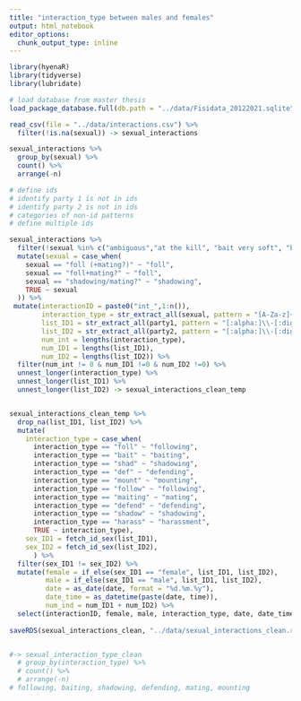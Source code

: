 ```yaml
---
title: "interaction_type between males and females"
output: html_notebook
editor_options: 
  chunk_output_type: inline
---
```


```r
library(hyenaR)
library(tidyverse)
library(lubridate)

# load database from master thesis
load_package_database.full(db.path = "../data/Fisidata_20122021.sqlite")

read_csv(file = "../data/interactions.csv") %>% 
  filter(!is.na(sexual)) -> sexual_interactions
```

```r
sexual_interactions %>% 
  group_by(sexual) %>% 
  count() %>% 
  arrange(-n)

# define ids
# identify party 1 is not in ids
# identify party 2 is not in ids
# categories of non-id patterns
# define multiple ids
```

```r
sexual_interactions %>% 
  filter(!sexual %in% c("ambiguous","at the kill", "bait very soft", "bait?", "def?","shad?","T-212","soft shadowing","mating?","foll?","bait soft")) %>% 
  mutate(sexual = case_when(
    sexual == "foll (+mating?)" ~ "foll",
    sexual == "foll+mating?" ~ "foll",
    sexual == "shadowing/mating?" ~ "shadowing",
    TRUE ~ sexual
  )) %>% 
 mutate(interactionID = paste0("int_",1:n()),
        interaction_type = str_extract_all(sexual, pattern = "[A-Za-z]+"),
        list_ID1 = str_extract_all(party1, pattern = "[:alpha:]\\-[:digit:]{3}",),
        list_ID2 = str_extract_all(party2, pattern = "[:alpha:]\\-[:digit:]{3}",),
        num_int = lengths(interaction_type),
        num_ID1 = lengths(list_ID1),
        num_ID2 = lengths(list_ID2)) %>% 
  filter(num_int != 0 & num_ID1 !=0 & num_ID2 !=0) %>% 
  unnest_longer(interaction_type) %>% 
  unnest_longer(list_ID1) %>% 
  unnest_longer(list_ID2) -> sexual_interactions_clean_temp


sexual_interactions_clean_temp %>%   
  drop_na(list_ID1, list_ID2) %>% 
  mutate(
    interaction_type = case_when(
      interaction_type == "foll" ~ "following",
      interaction_type == "bait" ~ "baiting",
      interaction_type == "shad" ~ "shadowing",
      interaction_type == "def" ~ "defending",
      interaction_type == "mount" ~ "mounting",
      interaction_type == "follow" ~ "following",
      interaction_type == "maiting" ~ "mating",
      interaction_type == "defend" ~ "defending",
      interaction_type == "shadow" ~ "shadowing",
      interaction_type == "harass" ~ "harassment",
      TRUE ~ interaction_type),
    sex_ID1 = fetch_id_sex(list_ID1),
    sex_ID2 = fetch_id_sex(list_ID2),
      ) %>%
  filter(sex_ID1 != sex_ID2) %>% 
  mutate(female = if_else(sex_ID1 == "female", list_ID1, list_ID2),
         male = if_else(sex_ID1 == "male", list_ID1, list_ID2),
         date = as_date(date, format = "%d.%m.%y"),
         date_time = as_datetime(paste(date, time)),
         num_ind = num_ID1 + num_ID2) %>% 
  select(interactionID, female, male, interaction_type, date, date_time, num_int, num_ind, interaction) -> sexual_interactions_clean
  
saveRDS(sexual_interactions_clean, "../data/sexual_interactions_clean.rda")


#-> sexual_interaction_type_clean
  # group_by(interaction_type) %>%
  # count() %>%
  # arrange(-n)
# following, baiting, shadowing, defending, mating, mounting
```


```r

```



